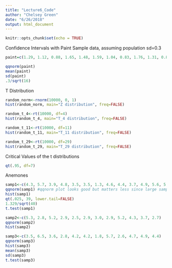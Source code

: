 ```yaml
---
title: "Lecture6_Code"
author: "Chelsey Green"
date: "6/26/2018"
output: html_document
---
```


```r
knitr::opts_chunk$set(echo = TRUE)
```

Confidence Intervals with Paint Sample data, assuming population sd=0.3

```r
paint=c(1.29, 1.12, 0.88, 1.65, 1.48, 1.59, 1.04, 0.83, 1.76, 1.31, 0.88, 1.71, 1.83, 1.09, 1.62, 1.49)

qqnorm(paint)
mean(paint)
sd(paint)
.3/sqrt(16)

```

T Distribution
```r
random_norm<-rnorm(10000, 0, 1)
hist(random_norm, main="Z distribution", freq=FALSE)

random_t_4<-rt(10000, df=4)
hist(random_t_4, main="T_4 distribution", freq=FALSE)

random_t_11<-rt(10000, df=11)
hist(random_t_11, main="T_11 distribution", freq=FALSE)

random_t_29<-rt(10000, df=29)
hist(random_t_29, main="T_29 distribution", freq=FALSE)
```

Critical Values of the t distributions

```r
qt(.95, df=7)
```

Anemones

```r
samp1<-c(4.3, 5.7, 3.9, 4.8, 3.5, 3.5, 1.3, 4.6, 4.4, 3.7, 4.9, 5.6, 5.1, 2.3, 2.3, 6.9, 5.4, 3.6, 4.3, 4.1, 3.2, 4.6, 2.8, 4.9, 4.5, 4.4, 5.8, 3.6, 5.6, 2.6, 1.5, 4.1, 4.7, 6.5, 5.4, 3.8, 3.4, 4.9, 5.5, 7.2)
qqnorm(samp1) #qqnorm plot looks good but matters less since large sample size
hist(samp1)
qt(.025, 39, lower.tail=FALSE)
1.329/sqrt(40)
t.test(samp1)
```
```r
samp2<-c(5.3, 2.8, 5.2, 2.9, 2.5, 2.9, 3.0, 2.9, 5.2, 4.3, 3.7, 2.7)
qqnorm(samp2)
hist(samp2)

samp3<-c(3.5, 6.5, 3.6, 2.8, 4.2, 4.2, 1.8, 5.7, 2.6, 4.7, 4.9, 4.4)
qqnorm(samp3)
hist(samp3)
mean(samp3)
sd(samp3)
t.test(samp3)
```